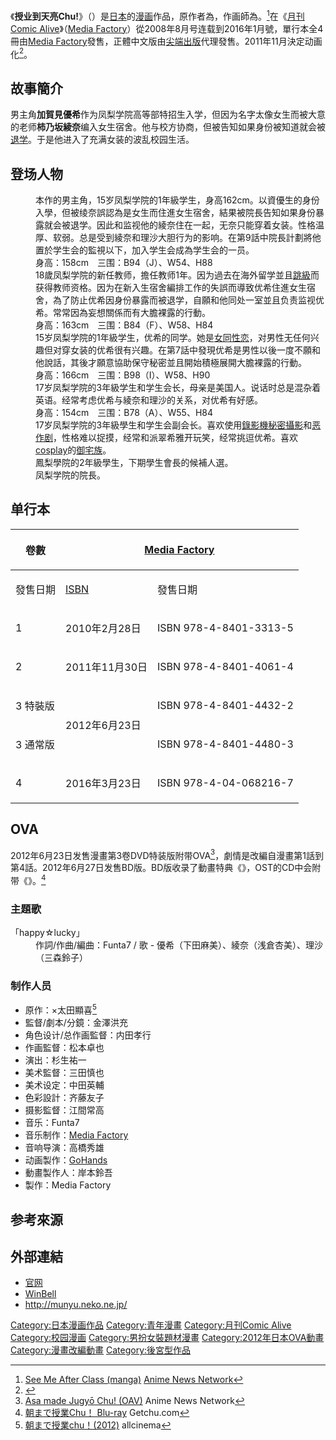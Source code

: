 {{noteTA
|1=zh-cn:天亮; zh-tw:天明;
}}
{{Infobox animanga/Headerofja
|title= 授业到天亮Chu!
|image= 朝まで授業chu!.jpeg
|size= 280px
|caption= 漫畫封面圖
|japanese= 朝まで授業Chu!
|english= See Me After Class 
|kana= あさまでじゅぎょうちゅ!
|romaji=  Asa Made Jugyou Chu!
|genre= [[愛情喜劇|愛情喜劇]]、[[校園|校園]]、後宮
}}
{{Infobox animanga/name
|original= 
|official= 
|formal={{flagicon|ROC}} 授業到天-{}-明Chu!
|common= 授课到天-{}-亮Chu!
}}
{{Infobox animanga/Manga
|標題= 
|作者= 太田顯喜
|作畫= {{lang|ja|むにゅう}}
|出版社={{flagicon|Japan}} [[Media_Factory|Media Factory]]<br />{{flagicon|ROC}} {{flagicon|HKG}} {{flagicon|Macau}} {{flagicon|SIN}} {{flagicon|MYS}} [[尖端出版|尖端出版]]
|其他出版社= {{flagicon|US}} [[Digital_Manga_Publishing|Digital Manga Publishing]]
|連載雜誌= [[月刊Comic_Alive|月刊Comic Alive]]
|label={{flagicon|Japan}} MF Comics Alive Series<br />{{flagicon|ROC}} Alive
|發售日= {{flagicon|Japan}} 2010年2月28日－2016年3月23日<br />{{flagicon|ROC}} 2012年5月28日－
|開始= 2008年8月号
|結束= 2016年1月号
|冊數= {{flagicon|Japan}} 4<br />{{flagicon|ROC}} 3
|話數= 46
|其他= 
|版權=
}}
{{Infobox animanga/OVA
|ONA= 
|標題=
|圖像=asachulogo.jpg
|尺寸= 280px
|原案=
|原作= {{lang|ja|むにゅう}}×太田顯喜
|導演= 金澤洪充
|系列構成= 
|腳本= 金澤洪充
|人物原案= むにゅう
|人物設定= 内田孝行
|機械設定= 
|音樂= Funta
|音樂製作= [[Media_Factory|Media Factory]]
|動畫製作= [[GoHands|GoHands]]
|製作= [[Media_Factory|Media Factory]]
|書籍= 第3卷DVD特裝版
|代理發行= [[Media_Factory|Media Factory]]
|其他代理發行=
|網路= 
|發售日=2012年6月27日（本篇BD＋αOVA）
|開始= 
|結束= 
|話數= 1
|其他=
|版權=2012 Munyu, Akiyoshi Ohta/MEDIA FACTORY　
}}
{{Infobox animanga/Footerofja}}
《'''授业到天亮Chu!'''》（{{lang-ja|朝まで授業Chu!}}）是[[日本|日本]]的[[漫画|漫画]]作品，原作者為{{link-ja|太田顯喜|秋タカシ}}，作画師為{{lang|ja|むにゅう}}。<ref>[http://www.animenewsnetwork.com/encyclopedia/manga.php?id=12101 See Me After Class (manga)] {{Wayback|url=http://www.animenewsnetwork.com/encyclopedia/manga.php?id=12101 |date=20201209131658 }}[[Anime_News_Network|Anime News Network]]{{en}}</ref>在《[[月刊Comic_Alive|月刊Comic Alive]]》（[[Media_Factory|Media Factory]]）從2008年8月号连载到2016年1月號，單行本全4冊由[[Media_Factory|Media Factory]]發售，正體中文版由[[尖端出版|尖端出版]]代理發售。2011年11月決定动画化<ref>{{lang|ja|{{Cite web|publisher=アライ部ブログ|url=http://blog.mediafactory.co.jp/comicalive/?p=9843|title=「朝まで授業Ｃｈｕ！」アニメ化決定＆コミックス２巻本日発売！アライブの表紙イラストも先行公開！|accessdate=2011-11-22|archive-date=2012-07-02|archive-url=https://web.archive.org/web/20120702033121/http://blog.mediafactory.co.jp/comicalive/?p=9843|dead-url=no}}}}</ref>。

== 故事簡介 ==
男主角'''加賀見優希'''作为凤梨学院高等部特招生入学，但因为名字太像女生而被大意的老师'''柿乃坂綾奈'''编入女生宿舍。他与校方协商，但被告知如果身份被知道就会被[[退学|退学]]。于是他进入了充满女装的波乱校园生活。

== 登场人物 ==
;{{nihongo|加贺见优希|加賀見 優希（かがみ ゆうき）||[[配音員|聲]]：[[下田麻美|下田麻美]]}}
:本作的男主角，15岁凤梨学院的1年級学生，身高162cm。以資優生的身份入學，但被绫奈誤認為是女生而住進女生宿舍，結果被院長告知如果身份暴露就会被退学。因此和监视他的綾奈住在一起，无奈只能穿着女装。性格温厚、软弱。总是受到綾奈和理沙大胆行为的影响。在第9話中院長計劃將他置於学生会的監視以下，加入学生会成為学生会的一员。
;{{nihongo|柿乃坂绫奈|柿乃坂 綾奈（かきのざか あやな）||聲：[[浅仓杏美|浅仓杏美]]}}
:身高：158cm　三围：B94（J）、W54、H88
:18歲凤梨学院的新任教师，擔任教师1年。因为過去在海外留学並且[[跳級|跳級]]而获得教师资格。因为在新入生宿舍編排工作的失誤而導致优希住進女生宿舍，為了防止优希因身份暴露而被退学，自願和他同处一室並且负责监视优希。常常因為妄想關係而有大膽裸露的行動。
;{{nihongo|鹰羽理沙|鷹羽 理沙（たかばね りさ）||聲：[[三森铃子|三森铃子]]}}
:身高：163cm　三围：B84（F）、W58、H84
:15岁凤梨学院的1年級学生，优希的同学。她是[[女同性恋|女同性恋]]，对男性无任何兴趣但对穿女装的优希很有兴趣。在第7話中發現优希是男性以後一度不願和他說話，其後才願意協助保守秘密並且開始積極展開大膽裸露的行動。
;{{nihongo|弁法院派翠希雅|弁法院 パトリシア（べんぽういん パトリシア）}}
:身高：166cm　三围：B98（I）、W58、H90
:17岁凤梨学院的3年級学生和学生会长，母亲是美国人。说话时总是混杂着英语。经常考虑优希与綾奈和理沙的关系，对优希有好感。
;{{nihongo|白河琴美|白河 琴美（しらかわ ことみ）}}
:身高：154cm　三围：B78（A）、W55、H84
:17岁凤梨学院的3年級學生和学生会副会长。喜欢使用[[錄影機|錄影機]][[偷拍|秘密攝影]]和[[恶作剧|恶作剧]]，性格难以捉摸，经常和派翠希雅开玩笑，经常挑逗优希。喜欢[[cosplay|cosplay]]的[[御宅族|御宅族]]。
;{{nihongo|蘇芳雙葉|蘇芳 双葉（すおう ふたば）}}
:鳳梨學院的2年級學生，下期學生會長的候補人選。
;{{nihongo|院長|院長||聲：[[戶田亞紀子|戶田亞紀子]]}}
:凤梨学院的院長。

== 单行本 ==
{| class="wikitable" style="font-size:small;text-align:center"
!rowspan="2"| 卷數 
!colspan="2"|{{flagicon|Japan}} [[Media_Factory|Media Factory]]
!colspan="2"|{{flagicon|ROC}} [[尖端出版|尖端出版]]
|-
! 發售日期 !! [[ISBN|ISBN]] !! 發售日期!! [[EAN|EAN]]
|-
| 1 || 2010年2月28日 || ISBN 978-4-8401-3313-5 || 2012年5月28日 || EAN 4717702249205
|-
| 2 || 2011年11月30日 || ISBN 978-4-8401-4061-4 || 2012年10月11日 || EAN 4717702251765
|-
| 3 特裝版 || rowspan="2"|2012年6月23日 || ISBN 978-4-8401-4432-2 || colspan="2"|未發售
|-
| 3 通常版 || ISBN 978-4-8401-4480-3 || 2013年1月8日 || EAN 4717702253301
|-
| 4 || 2016年3月23日 || ISBN 978-4-04-068216-7 || colspan="2"|未發售
|}

== OVA ==
2012年6月23日发售漫畫第3卷DVD特装版附带OVA<ref>[http://www.animenewsnetwork.com/encyclopedia/anime.php?id=13946 Asa made Jugyō Chu! (OAV)] {{Wayback|url=http://www.animenewsnetwork.com/encyclopedia/anime.php?id=13946 |date=20201031110621 }}Anime News Network{{en}}</ref>，劇情是改編自漫畫第1話到第4話。2012年6月27日发售BD版。BD版收录了動畫特典《{{lang|ja|綾奈先生&理沙がもっと教えてア・ゲ・ル!?}}》，OST的CD中会附带《{{lang|ja|綾奈先生やりすぎです!}}》。<ref>[http://www.getchu.com/soft.phtml?id=729720 朝まで授業Chu！ Blu-ray] {{Wayback|url=http://www.getchu.com/soft.phtml?id=729720 |date=20191122105554 }}Getchu.com{{ja}}</ref>

=== 主題歌 ===
; 「happy☆lucky」
: 作詞/作曲/編曲：Funta7 / 歌 - 優希（下田麻美）、綾奈（浅倉杏美）、理沙（三森鈴子）

=== 制作人员 ===
* 原作：{{lang|ja|むにゅう}}×太田顯喜<ref>[http://www.allcinema.net/prog/show_c.php?num_c=341660 朝まで授業chu！(2012)] {{Wayback|url=http://www.allcinema.net/prog/show_c.php?num_c=341660 |date=20160424220720 }}allcinema{{ja}}</ref>
* 監督/劇本/分鏡：金澤洪充
* 角色设计/总作画監督：内田孝行
* 作画監督：松本卓也
* 演出：杉生祐一
* 美术監督：三田慎也
* 美术设定：中田英輔
* 色彩設計：齐藤友子
* 摄影監督：江間常高
* 音乐：Funta7
* 音乐制作：[[Media_Factory|Media Factory]]
* 音响导演：高橋秀雄
* 动画製作：[[GoHands|GoHands]]
* 動畫製作人：岸本鈴吾
* 製作：Media Factory

== 参考來源 ==
{{reflist}}

== 外部連結 ==
* [http://www.mediafactory.co.jp/comic-alive/asachu/ 官网] {{Wayback|url=http://www.mediafactory.co.jp/comic-alive/asachu/ |date=20111126163657 }}
* [https://web.archive.org/web/20111230190128/http://www.winbell.co.jp/ WinBell]
* http://munyu.neko.ne.jp/ {{Wayback|url=http://munyu.neko.ne.jp/ |date=20201203131255 }}

{{DEFAULTSORT:Asa made Jugyou Chu!}}

[[Category:日本漫画作品|Category:日本漫画作品]]
[[Category:青年漫畫|Category:青年漫畫]]
[[Category:月刊Comic_Alive|Category:月刊Comic Alive]]
[[Category:校园漫画|Category:校园漫画]]
[[Category:男扮女裝題材漫畫|Category:男扮女裝題材漫畫]]
[[Category:2012年日本OVA動畫|Category:2012年日本OVA動畫]]
[[Category:漫畫改編動畫|Category:漫畫改編動畫]]
[[Category:後宮型作品|Category:後宮型作品]]